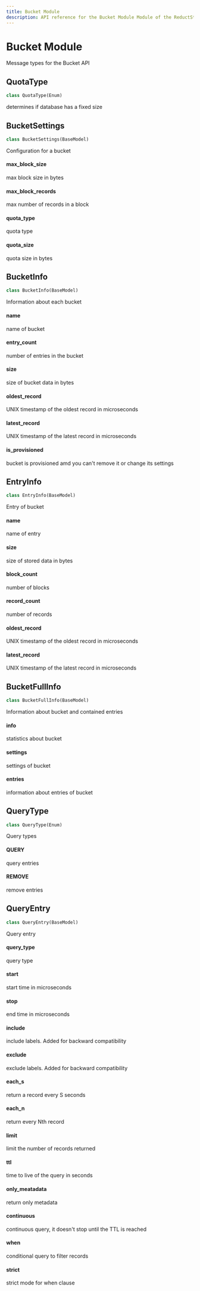 ```yaml
---
title: Bucket Module
description: API reference for the Bucket Module Module of the ReductStore Client SDK for Python.
---
```

<head>
    <link rel="canonical" href="https://www.reduct.store/docs/sdk/py/msg/bucket" />
</head>

# Bucket Module

<a id="reduct.msg.bucket"></a>



Message types for the Bucket API

<a id="reduct.msg.bucket.QuotaType"></a>

## QuotaType

```python
class QuotaType(Enum)
```

determines if database has a fixed size

<a id="reduct.msg.bucket.BucketSettings"></a>

## BucketSettings

```python
class BucketSettings(BaseModel)
```

Configuration for a bucket

<a id="reduct.msg.bucket.BucketSettings.max_block_size"></a>

#### max\_block\_size

max block size in bytes

<a id="reduct.msg.bucket.BucketSettings.max_block_records"></a>

#### max\_block\_records

max number of records in a block

<a id="reduct.msg.bucket.BucketSettings.quota_type"></a>

#### quota\_type

quota type

<a id="reduct.msg.bucket.BucketSettings.quota_size"></a>

#### quota\_size

quota size in bytes

<a id="reduct.msg.bucket.BucketInfo"></a>

## BucketInfo

```python
class BucketInfo(BaseModel)
```

Information about each bucket

<a id="reduct.msg.bucket.BucketInfo.name"></a>

#### name

name of bucket

<a id="reduct.msg.bucket.BucketInfo.entry_count"></a>

#### entry\_count

number of entries in the bucket

<a id="reduct.msg.bucket.BucketInfo.size"></a>

#### size

size of bucket data in bytes

<a id="reduct.msg.bucket.BucketInfo.oldest_record"></a>

#### oldest\_record

UNIX timestamp of the oldest record in microseconds

<a id="reduct.msg.bucket.BucketInfo.latest_record"></a>

#### latest\_record

UNIX timestamp of the latest record in microseconds

<a id="reduct.msg.bucket.BucketInfo.is_provisioned"></a>

#### is\_provisioned

bucket is provisioned amd you can't remove it or change its settings

<a id="reduct.msg.bucket.EntryInfo"></a>

## EntryInfo

```python
class EntryInfo(BaseModel)
```

Entry of bucket

<a id="reduct.msg.bucket.EntryInfo.name"></a>

#### name

name of entry

<a id="reduct.msg.bucket.EntryInfo.size"></a>

#### size

size of stored data in bytes

<a id="reduct.msg.bucket.EntryInfo.block_count"></a>

#### block\_count

number of blocks

<a id="reduct.msg.bucket.EntryInfo.record_count"></a>

#### record\_count

number of records

<a id="reduct.msg.bucket.EntryInfo.oldest_record"></a>

#### oldest\_record

UNIX timestamp of the oldest record in microseconds

<a id="reduct.msg.bucket.EntryInfo.latest_record"></a>

#### latest\_record

UNIX timestamp of the latest record in microseconds

<a id="reduct.msg.bucket.BucketFullInfo"></a>

## BucketFullInfo

```python
class BucketFullInfo(BaseModel)
```

Information about bucket and contained entries

<a id="reduct.msg.bucket.BucketFullInfo.info"></a>

#### info

statistics about bucket

<a id="reduct.msg.bucket.BucketFullInfo.settings"></a>

#### settings

settings of bucket

<a id="reduct.msg.bucket.BucketFullInfo.entries"></a>

#### entries

information about entries of bucket

<a id="reduct.msg.bucket.QueryType"></a>

## QueryType

```python
class QueryType(Enum)
```

Query types

<a id="reduct.msg.bucket.QueryType.QUERY"></a>

#### QUERY

query entries

<a id="reduct.msg.bucket.QueryType.REMOVE"></a>

#### REMOVE

remove entries

<a id="reduct.msg.bucket.QueryEntry"></a>

## QueryEntry

```python
class QueryEntry(BaseModel)
```

Query entry

<a id="reduct.msg.bucket.QueryEntry.query_type"></a>

#### query\_type

query type

<a id="reduct.msg.bucket.QueryEntry.start"></a>

#### start

start time in microseconds

<a id="reduct.msg.bucket.QueryEntry.stop"></a>

#### stop

end time in microseconds

<a id="reduct.msg.bucket.QueryEntry.include"></a>

#### include

include labels. Added for backward compatibility

<a id="reduct.msg.bucket.QueryEntry.exclude"></a>

#### exclude

exclude labels. Added for backward compatibility

<a id="reduct.msg.bucket.QueryEntry.each_s"></a>

#### each\_s

return a record every S seconds

<a id="reduct.msg.bucket.QueryEntry.each_n"></a>

#### each\_n

return every Nth record

<a id="reduct.msg.bucket.QueryEntry.limit"></a>

#### limit

limit the number of records returned

<a id="reduct.msg.bucket.QueryEntry.ttl"></a>

#### ttl

time to live of the query in seconds

<a id="reduct.msg.bucket.QueryEntry.only_meatadata"></a>

#### only\_meatadata

return only metadata

<a id="reduct.msg.bucket.QueryEntry.continuous"></a>

#### continuous

continuous query, it doesn't stop until the TTL is reached

<a id="reduct.msg.bucket.QueryEntry.when"></a>

#### when

conditional query to filter records

<a id="reduct.msg.bucket.QueryEntry.strict"></a>

#### strict

strict mode for when clause


